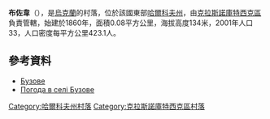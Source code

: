 {{coord|50|0|23|N|35|15|9|E|scale:100000_region:UA|display=title}}

'''布佐韋'''（{{lang-uk|Бузове}}），是[[烏克蘭|烏克蘭]]的村落，位於該國東部[[哈爾科夫州|哈爾科夫州]]，由[[克拉斯諾庫特西克區|克拉斯諾庫特西克區]]負責管轄，始建於1860年，面積0.08平方公里，海拔高度134米，2001年人口33，人口密度每平方公里423.1人。

==參考資料==
* [http://w1.c1.rada.gov.ua/pls/z7502/A005?rdat1=09.01.2009&rf7571=33493 Бузове]{{dead link|date=2017年12月 |bot=InternetArchiveBot |fix-attempted=yes }}
* [http://weather.in.ua/ua/har'kovskaja/2248 Погода в селі Бузове]{{Wayback|url=http://weather.in.ua/ua/har%27kovskaja/2248 |date=20200928002135 }}

{{DEFAULTSORT:Бузове}}
[[Category:哈爾科夫州村落|Category:哈爾科夫州村落]]
[[Category:克拉斯諾庫特西克區村落|Category:克拉斯諾庫特西克區村落]]


{{Kharkiv-geo-stub}}
